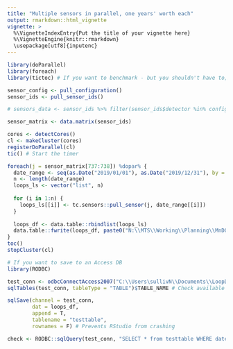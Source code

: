 ```yaml
---
title: "Multiple sensors in parallel, one years' worth each"
output: rmarkdown::html_vignette
vignette: >
  %\VignetteIndexEntry{Put the title of your vignette here}
  %\VignetteEngine{knitr::rmarkdown}
  \usepackage[utf8]{inputenc}
---
```


```r
library(doParallel)
library(foreach)
library(tictoc) # If you want to benchmark - but you shouldn't have to; I already did (:

sensor_config <- pull_configuration()
sensor_ids <- pull_sensor_ids()

# sensors_data <- sensor_ids %>% filter(sensor_ids$detector %in% config_data$detector_name == TRUE)

sensor_matrix <- data.matrix(sensor_ids)

cores <- detectCores()
cl <- makeCluster(cores)
registerDoParallel(cl)
tic() # Start the timer

foreach(j = sensor_matrix[737:738]) %dopar% {
  date_range <- seq(as.Date("2019/01/01"), as.Date("2019/12/31"), by = "days")
  n <- length(date_range)
  loops_ls <- vector("list", n)
  
  for (i in 1:n) {
    loops_ls[[i]] <- tc.sensors::pull_sensor(j, date_range[[i]])
  }
  
  loops_df <- data.table::rbindlist(loops_ls)
  data.table::fwrite(loops_df, paste0("N:\\MTS\\Working\\Planning\\MnDOT_Loop_detectors\\Volume-Occupancy\\2019\\Sensor ", j, ".csv"))
}
toc()
stopCluster(cl)

```

```r
# If you want to save to an Access DB
library(RODBC)

test_conn <- odbcConnectAccess2007("C:\\Users\sullivN\\Documents\\LoopDBTest.accdb")
sqlTables(test_conn, tableType = "TABLE")$TABLE_NAME # Check available tables

sqlSave(channel = test_conn,
        dat = loops_df,
        append = T,
        tablename = "testtable",
        rownames = F) # Prevents RStudio from crashing

check <- RODBC::sqlQuery(test_conn, "SELECT * from testtable WHERE date = 20191231")

```
